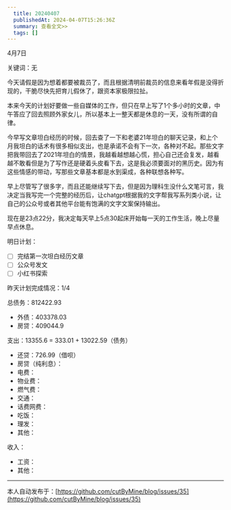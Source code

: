 ```yaml
---
  title: 20240407
  publishedAt: 2024-04-07T15:26:36Z
  summary: 查看全文>>
  tags: []
---
```


4月7日

关键词：无

今天请假是因为想着都要被裁员了，而且根据清明前裁员的信息来看年假是没得折现的，干脆尽快先把育儿假休了，跟资本家极限拉扯。

本来今天的计划好要做一些自媒体的工作，但只在早上写了1个多小时的文章，中午答应了回去照顾外家女儿，所以基本上一整天都是休息的一天，没有所谓的自律。

今早写文章坦白经历的时候，回去查了一下和老婆21年坦白的聊天记录，和上个月我坦白的话术有很多相似支出，也是承诺不会有下一次，各种对不起。那些文字把我带回去了2021年坦白的情景，我越看越想越心慌，担心自己还会复发，越看越不敢看但是为了写作还是硬着头皮看下去，这是我必须要面对的黑历史。因为有这些情感的带动，写那些文章基本都是水到渠成，各种联想各种写。

早上尽管写了很多字，而且还能继续写下去，但是因为理科生没什么文笔可言，我决定当我写完一个完整的经历后，让chatgpt根据我的文字帮我写系列类小说，让自己的公众号或者其他平台能有饱满的文字文案保持输出。

现在是23点22分，我决定每天早上5点30起床开始每一天的工作生活，晚上尽量早点休息。

明日计划：

- [ ] 完结第一次坦白经历文章
- [ ] 公众号发文
- [ ] 小红书探索

昨天计划完成情况：1/4

总债务：812422.93
- 外债：403378.03
- 房贷：409044.9

支出：13355.6 = 333.01 + 13022.59（债务）
- 还贷：726.99（借呗）
- 房贷（纯利息）：
- 电费：
- 物业费：
- 燃气费：
- 交通：
- 话费网费：
- 吃饭：
- 理发：
- 其他：

收入：
- 工资：
- 其他：


---
本人自动发布于：[https://github.com/cutByMine/blog/issues/35](https://github.com/cutByMine/blog/issues/35)
